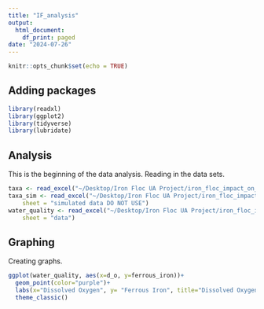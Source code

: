```yaml
---
title: "IF_analysis"
output:
  html_document:
    df_print: paged
date: "2024-07-26"
---
```


```r
knitr::opts_chunk$set(echo = TRUE)
```

## Adding packages

```r
library(readxl)
library(ggplot2)
library(tidyverse)
library(lubridate)
```


## Analysis

This is the beginning of the data analysis. Reading in the data sets.

```r
taxa <- read_excel("~/Desktop/Iron Floc UA Project/iron_floc_impact_on_macroinvertebrate_biodiversity_taxa.xlsx")
taxa_sim <- read_excel("~/Desktop/Iron Floc UA Project/iron_floc_impact_on_macroinvertebrate_biodiversity_taxa.xlsx", 
    sheet = "simulated data DO NOT USE")
water_quality <- read_excel("~/Desktop/Iron Floc UA Project/iron_floc_impact_on_macroinvertebrate_biodiversity_water_quality.xlsx", 
    sheet = "data")
```

## Graphing

Creating graphs.

```r
ggplot(water_quality, aes(x=d_o, y=ferrous_iron))+
  geom_point(color="purple")+
  labs(x="Dissolved Oxygen", y= "Ferrous Iron", title="Dissolved Oxygen and Iron")+
  theme_classic()

```

